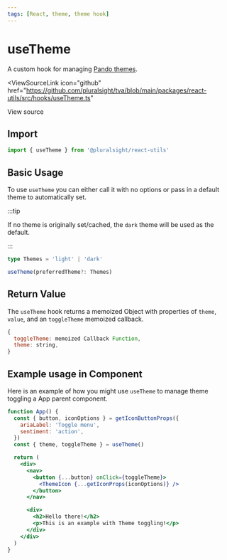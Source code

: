 ```yaml
---
tags: [React, theme, theme hook]
---
```



# useTheme

A custom hook for managing [Pando themes](../tokens/colors.mdx#themes).

<ViewSourceLink
  icon="github"
  href="https://github.com/pluralsight/tva/blob/main/packages/react-utils/src/hooks/useTheme.ts"
>
  View source
</ViewSourceLink>

## Import

```javascript
import { useTheme } from '@pluralsight/react-utils'
```

## Basic Usage

To use `useTheme` you can either call it with no options or pass in a default theme to automatically set.

:::tip

If no theme is originally set/cached, the `dark` theme will be used as the default.

:::

```typescript
type Themes = 'light' | 'dark'

useTheme(preferredTheme?: Themes)
```

## Return Value

The `useTheme` hook returns a memoized Object with properties of `theme`, `value`, and an `toggleTheme` memoized callback.

```jsx title="useTheme return value"
{
  toggleTheme: memoized Callback Function,
  theme: string,
}
```

## Example usage in Component

Here is an example of how you might use `useTheme` to manage theme toggling a
App parent component.

```jsx live showLineNumbers
function App() {
  const { button, iconOptions } = getIconButtonProps({
    ariaLabel: 'Toggle menu',
    sentiment: 'action',
  })
  const { theme, toggleTheme } = useTheme()

  return (
    <div>
      <nav>
        <button {...button} onClick={toggleTheme}>
          <ThemeIcon {...getIconProps(iconOptions)} />
        </button>
      </nav>

      <div>
        <h2>Hello there!</h2>
        <p>This is an example with Theme toggling!</p>
      </div>
    </div>
  )
}
```
